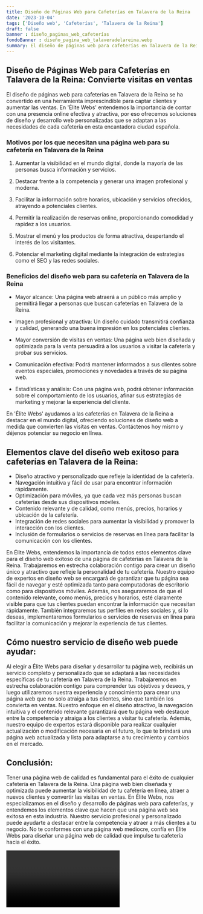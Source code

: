 ```yaml
---
title: Diseño de Páginas Web para Cafeterías en Talavera de la Reina
date: '2023-10-04'
tags: ['Diseño web', 'Cafeterías', 'Talavera de la Reina']
draft: false
banner : diseño_paginas_web_cafeterías
fondoBanner : diseño_pagina_web_talaveradelareina.webp
summary: El diseño de páginas web para cafeterías en Talavera de la Reina se ha convertido en una herramienta imprescindible para captar clientes y aumentar las ventas. En 'Élite Webs' entendemos la importancia de contar con una presencia online efectiva y atractiva, por eso ofrecemos soluciones de diseño y desarrollo web personalizadas que se adaptan a las necesidades de cada cafetería en esta encantadora ciudad española.
---
```


## Diseño de Páginas Web para Cafeterías en Talavera de la Reina: Convierte visitas en ventas

El diseño de páginas web para cafeterías en Talavera de la Reina se ha convertido en una herramienta imprescindible para captar clientes y aumentar las ventas. En 'Élite Webs' entendemos la importancia de contar con una presencia online efectiva y atractiva, por eso ofrecemos soluciones de diseño y desarrollo web personalizadas que se adaptan a las necesidades de cada cafetería en esta encantadora ciudad española.

### Motivos por los que necesitan una página web para su cafetería en Talavera de la Reina

1. Aumentar la visibilidad en el mundo digital, donde la mayoría de las personas busca información y servicios.

2. Destacar frente a la competencia y generar una imagen profesional y moderna.

3. Facilitar la información sobre horarios, ubicación y servicios ofrecidos, atrayendo a potenciales clientes.

4. Permitir la realización de reservas online, proporcionando comodidad y rapidez a los usuarios.

5. Mostrar el menú y los productos de forma atractiva, despertando el interés de los visitantes.

6. Potenciar el marketing digital mediante la integración de estrategias como el SEO y las redes sociales.

### Beneficios del diseño web para su cafetería en Talavera de la Reina

- Mayor alcance: Una página web atraerá a un público más amplio y permitirá llegar a personas que buscan cafeterías en Talavera de la Reina.

- Imagen profesional y atractiva: Un diseño cuidado transmitirá confianza y calidad, generando una buena impresión en los potenciales clientes.

- Mayor conversión de visitas en ventas: Una página web bien diseñada y optimizada para la venta persuadirá a los usuarios a visitar la cafetería y probar sus servicios.

- Comunicación efectiva: Podrá mantener informados a sus clientes sobre eventos especiales, promociones y novedades a través de su página web.

- Estadísticas y análisis: Con una página web, podrá obtener información sobre el comportamiento de los usuarios, afinar sus estrategias de marketing y mejorar la experiencia del cliente.

En 'Élite Webs' ayudamos a las cafeterías en Talavera de la Reina a destacar en el mundo digital, ofreciendo soluciones de diseño web a medida que convierten las visitas en ventas. Contáctenos hoy mismo y déjenos potenciar su negocio en línea.

<GifSeo />

<Cta />

## Elementos clave del diseño web exitoso para cafeterías en Talavera de la Reina:

- Diseño atractivo y personalizado que refleje la identidad de la cafetería.
- Navegación intuitiva y fácil de usar para encontrar información rápidamente.
- Optimización para móviles, ya que cada vez más personas buscan cafeterías desde sus dispositivos móviles.
- Contenido relevante y de calidad, como menús, precios, horarios y ubicación de la cafetería.
- Integración de redes sociales para aumentar la visibilidad y promover la interacción con los clientes.
- Inclusión de formularios o servicios de reservas en línea para facilitar la comunicación con los clientes.

En Élite Webs, entendemos la importancia de todos estos elementos clave para el diseño web exitoso de una página de cafeterías en Talavera de la Reina. Trabajaremos en estrecha colaboración contigo para crear un diseño único y atractivo que refleje la personalidad de tu cafetería. Nuestro equipo de expertos en diseño web se encargará de garantizar que tu página sea fácil de navegar y esté optimizada tanto para computadoras de escritorio como para dispositivos móviles. Además, nos aseguraremos de que el contenido relevante, como menús, precios y horarios, esté claramente visible para que tus clientes puedan encontrar la información que necesitan rápidamente. También integraremos tus perfiles en redes sociales y, si lo deseas, implementaremos formularios o servicios de reservas en línea para facilitar la comunicación y mejorar la experiencia de tus clientes.

## Cómo nuestro servicio de diseño web puede ayudar:

Al elegir a Élite Webs para diseñar y desarrollar tu página web, recibirás un servicio completo y personalizado que se adaptará a las necesidades específicas de tu cafetería en Talavera de la Reina. Trabajaremos en estrecha colaboración contigo para comprender tus objetivos y deseos, y luego utilizaremos nuestra experiencia y conocimiento para crear una página web que no solo atraiga a tus clientes, sino que también los convierta en ventas. Nuestro enfoque en el diseño atractivo, la navegación intuitiva y el contenido relevante garantizará que tu página web destaque entre la competencia y atraiga a los clientes a visitar tu cafetería. Además, nuestro equipo de expertos estará disponible para realizar cualquier actualización o modificación necesaria en el futuro, lo que te brindará una página web actualizada y lista para adaptarse a tu crecimiento y cambios en el mercado.

## Conclusión:

Tener una página web de calidad es fundamental para el éxito de cualquier cafetería en Talavera de la Reina. Una página web bien diseñada y optimizada puede aumentar la visibilidad de tu cafetería en línea, atraer a nuevos clientes y convertir las visitas en ventas. En Élite Webs, nos especializamos en el diseño y desarrollo de páginas web para cafeterías, y entendemos los elementos clave que hacen que una página web sea exitosa en esta industria. Nuestro servicio profesional y personalizado puede ayudarte a destacar entre la competencia y atraer a más clientes a tu negocio. No te conformes con una página web mediocre, confía en Élite Webs para diseñar una página web de calidad que impulse tu cafetería hacia el éxito.

<Video />

<CtaBot job='Cafeterías' city='Talavera de la Reina'/>

<Gmaps query='Talavera de la Reina+españa+maps' />